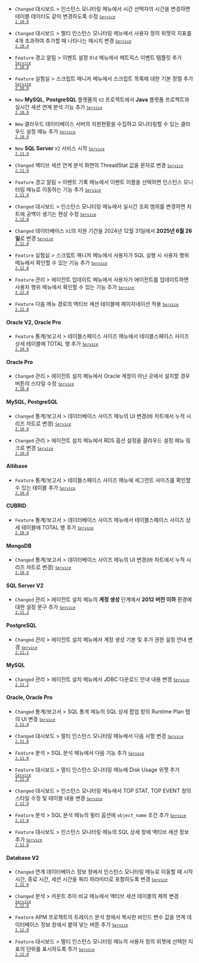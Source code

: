 - <code class="Changed" type="1">Changed</code> <span class="uitext">대시보드</span> &gt; <span class="uitext">인스턴스 모니터링</span> 메뉴에서 시간 선택자의 시간을 변경하면 테이블 데이터도 같이 변경하도록 수정 <code class='changelog-service'><a href="https://docs.whatap.io/release-notes/service/service-2_10_x"><code class='changelog-service'>Service 2.10.0​</code></a></code>

- <code class="Changed" type="1">Changed</code> <span class="uitext">대시보드</span> &gt; <span class="uitext">멀티 인스턴스 모니터링</span> 메뉴에서 사용자 정의 위젯의 지표를 4개 초과하여 추가할 때 나타나는 메시지 변경 <code class='changelog-service'><a href="https://docs.whatap.io/release-notes/service/service-2_10_x"><code class='changelog-service'>Service 2.10.0​</code></a></code>

- <code class="Feature" type="1">Feature</code> <span class="uitext">경고 알림</span> &gt; <span class="uitext">이벤트 설정</span> <code class="oldfunc">Old</code> 메뉴에서 메트릭스 이벤트 템플릿 추가 <code class='changelog-service'><a href="https://docs.whatap.io/release-notes/service/service-2_10_x"><code class='changelog-service'>Service 2.10.0​</code></a></code>

- <code class="Feature" type="1">Feature</code> <span class="uitext">실험실</span> &gt; <span class="uitext">스크립트 매니저</span> 메뉴에서 스크립트 목록에 대한 기본 정렬 추가 <code class='changelog-service'><a href="https://docs.whatap.io/release-notes/service/service-2_10_x"><code class='changelog-service'>Service 2.10.0​</code></a></code>

- <code class="New" type="1">New</code> <strong>MySQL</strong>, <strong>PostgreSQL</strong> 플랫폼의 <code class="my">V2</code> 프로젝트에서 <strong>Java</strong> 플랫폼 프로젝트와 실시간 세션 연계 분석 기능 추가 <code class='changelog-service'><a href="https://docs.whatap.io/release-notes/service/service-2_10_x"><code class='changelog-service'>Service 2.10.0​</code></a></code>

- <code class="New" type="1">New</code> 클라우드 데이터베이스 서버의 자원현황을 수집하고 모니터링할 수 있는 <span class="uitext">클라우드 설정</span> 메뉴 추가 <code class='changelog-service'><a href="https://docs.whatap.io/release-notes/service/service-2_10_x"><code class='changelog-service'>Service 2.10.0​</code></a></code>

- <code class="New" type="1">New</code> <strong>SQL Server</strong> <code class="my">V2</code> 서비스 시작 <code class='changelog-service'><a href="https://docs.whatap.io/release-notes/service/service-2_11_x"><code class='changelog-service'>Service 2.11.0​</code></a></code>

- <code class="Changed" type="1">Changed</code> 액티브 세션 연계 분석 화면의 <span class="uitext">ThreadStat</span> 값을 문자로 변경 <code class='changelog-service'><a href="https://docs.whatap.io/release-notes/service/service-2_11_x"><code class='changelog-service'>Service 2.11.0​</code></a></code>

- <code class="Feature" type="1">Feature</code> <span class="uitext">경고 알림</span> &gt; <span class="uitext">이벤트 기록</span> 메뉴에서 이벤트 이름을 선택하면 <span class="uitext">인스턴스 모니터링</span> 메뉴로 이동하는 기능 추가 <code class='changelog-service'><a href="https://docs.whatap.io/release-notes/service/service-2_11_x"><code class='changelog-service'>Service 2.11.0​</code></a></code>

- <code class="Changed" type="0">Changed</code> <span class="uitext">대시보드</span> &gt; <span class="uitext">인스턴스 모니터링</span> 메뉴에서 실시간 조회 범위를 변경하면 차트에 공백이 생기는 현상 수정 <code class='changelog-service'><a href="https://docs.whatap.io/release-notes/service/service-2_12_x"><code class='changelog-service'>Service 2.12.0​</code></a></code>

- <code class="Changed" type="1">Changed</code> 데이터베이스 <code class="my">V1</code>의 지원 기간을 2024년 12월 31일에서 <strong>2025년 6월 26일</strong>로 변경 <code class='changelog-service'><a href="https://docs.whatap.io/release-notes/service/service-2_12_x"><code class='changelog-service'>Service 2.12.0​</code></a></code>

- <code class="Feature" type="1">Feature</code> <span class="uitext">실험실</span> &gt; <span class="uitext">스크립트 매니저</span> 메뉴에서 사용자가 SQL 실행 시 <span class="uitext">사용자 행위</span> 메뉴에서 확인할 수 있는 기능 추가 <code class='changelog-service'><a href="https://docs.whatap.io/release-notes/service/service-2_12_x"><code class='changelog-service'>Service 2.12.0​</code></a></code>

- <code class="Feature" type="1">Feature</code> <span class="uitext">관리</span> &gt; <span class="uitext">에이전트 업데이트</span> 메뉴에서 사용자가 에이전트를 업데이트하면 <span class="uitext">사용자 행위</span> 메뉴에서 확인할 수 있는 기능 추가 <code class='changelog-service'><a href="https://docs.whatap.io/release-notes/service/service-2_12_x"><code class='changelog-service'>Service 2.12.0​</code></a></code>

- <code class="Feature" type="1">Feature</code> 다음 메뉴 경로의 <span class="uitext">액티브 세션</span> 테이블에 페이지네이션 적용 <code class='changelog-service'><a href="https://docs.whatap.io/release-notes/service/service-2_12_x"><code class='changelog-service'>Service 2.12.0​</code></a></code>

#### Oracle V2, Oracle Pro​

- <code class="Feature" type="1">Feature</code> <span class="uitext">통계/보고서</span> &gt; <span class="uitext">테이블스페이스 사이즈</span> 메뉴에서 <span class="uitext">테이블스페이스 사이즈 상세</span> 테이블에 TOTAL 행 추가 <code class='changelog-service'><a href="https://docs.whatap.io/release-notes/service/service-2_10_x"><code class='changelog-service'>Service 2.10.0​</code></a></code>

#### Oracle Pro​

- <code class="Changed" type="0">Changed</code> <span class="uitext">관리</span> &gt; <span class="uitext">에이전트 설치</span> 메뉴에서 <span class="uitext">Oracle 계정이 아닌 곳에서 설치할 경우</span> 버튼의 스타일 수정 <code class='changelog-service'><a href="https://docs.whatap.io/release-notes/service/service-2_10_x"><code class='changelog-service'>Service 2.10.0​</code></a></code>

#### MySQL, PostgreSQL​

- <code class="Changed" type="1">Changed</code> <span class="uitext">통계/보고서</span> &gt; <span class="uitext">데이터베이스 사이즈</span> 메뉴의 UI 변경(바 차트에서 누적 시리즈 차트로 변경) <code class='changelog-service'><a href="https://docs.whatap.io/release-notes/service/service-2_10_x"><code class='changelog-service'>Service 2.10.0​</code></a></code>

- <code class="Changed" type="1">Changed</code> <span class="uitext">관리</span> &gt; <span class="uitext">에이전트 설치</span> 메뉴에서 RDS 옵션 설정을 <span class="uitext">클라우드 설정</span> 메뉴 링크로 변경 <code class='changelog-service'><a href="https://docs.whatap.io/release-notes/service/service-2_10_x"><code class='changelog-service'>Service 2.10.0​</code></a></code>

#### Altibase​

- <code class="Feature" type="1">Feature</code> <span class="uitext">통계/보고서</span> &gt; <span class="uitext">테이블스페이스 사이즈</span> 메뉴에 세그먼트 사이즈를 확인할 수 있는 테이블 추가 <code class='changelog-service'><a href="https://docs.whatap.io/release-notes/service/service-2_10_x"><code class='changelog-service'>Service 2.10.0​</code></a></code>

#### CUBRID​

- <code class="Feature" type="1">Feature</code> <span class="uitext">통계/보고서</span> &gt; <span class="uitext">데이터베이스 사이즈</span> 메뉴에서 <span class="uitext">테이블스페이스 사이즈 상세</span> 테이블에 TOTAL 행 추가 <code class='changelog-service'><a href="https://docs.whatap.io/release-notes/service/service-2_10_x"><code class='changelog-service'>Service 2.10.0​</code></a></code>

#### MongoDB​

- <code class="Changed" type="1">Changed</code> <span class="uitext">통계/보고서</span> &gt; <span class="uitext">데이터베이스 사이즈</span> 메뉴의 UI 변경(바 차트에서 누적 시리즈 차트로 변경) <code class='changelog-service'><a href="https://docs.whatap.io/release-notes/service/service-2_10_x"><code class='changelog-service'>Service 2.10.0​</code></a></code>

#### SQL Server V2​

- <code class="Changed" type="0">Changed</code> <span class="uitext">관리</span> &gt; <span class="uitext">에이전트 설치</span> 메뉴의 <strong>계정 생성</strong> 단계에서 <strong>2012 버전 이하</strong> 환경에 대한 설정 문구 추가 <code class='changelog-service'><a href="https://docs.whatap.io/release-notes/service/service-2_11_x"><code class='changelog-service'>Service 2.11.3​</code></a></code>

#### PostgreSQL​

- <code class="Changed" type="1">Changed</code> <span class="uitext">관리</span> &gt; <span class="uitext">에이전트 설치</span> 메뉴에서 계정 생성 기본 및 추가 권한 설정 안내 변경 <code class='changelog-service'><a href="https://docs.whatap.io/release-notes/service/service-2_11_x"><code class='changelog-service'>Service 2.11.2​</code></a></code>

#### MySQL​

- <code class="Changed" type="1">Changed</code> <span class="uitext">관리</span> &gt; <span class="uitext">에이전트 설치</span> 메뉴에서 JDBC 다운로드 안내 내용 변경 <code class='changelog-service'><a href="https://docs.whatap.io/release-notes/service/service-2_11_x"><code class='changelog-service'>Service 2.11.2​</code></a></code>

#### Oracle, Oracle Pro​

- <code class="Changed" type="1">Changed</code> <span class="uitext">통계/보고서</span> &gt; <span class="uitext">SQL 통계</span> 메뉴의 <span class="uitext">SQL 상세</span> 팝업 창의 <span class="uitext">Runtime Plan</span> 탭의 UI 변경 <code class='changelog-service'><a href="https://docs.whatap.io/release-notes/service/service-2_11_x"><code class='changelog-service'>Service 2.11.0​</code></a></code>

- <code class="Changed" type="1">Changed</code> <span class="uitext">대시보드</span> &gt; <span class="uitext">멀티 인스턴스 모니터링</span> 메뉴에서 다음 사항 변경 <code class='changelog-service'><a href="https://docs.whatap.io/release-notes/service/service-2_11_x"><code class='changelog-service'>Service 2.11.0​</code></a></code>

- <code class="Feature" type="1">Feature</code> <span class="uitext">분석</span> &gt; <span class="uitext">SQL 분석</span> 메뉴에서 다음 기능 추가 <code class='changelog-service'><a href="https://docs.whatap.io/release-notes/service/service-2_11_x"><code class='changelog-service'>Service 2.11.0​</code></a></code>

- <code class="Feature" type="1">Feature</code> <span class="uitext">대시보드</span> &gt; <span class="uitext">멀티 인스턴스 모니터링</span> 메뉴에 <span class="uitext">Disk Usage</span> 위젯 추가 <code class='changelog-service'><a href="https://docs.whatap.io/release-notes/service/service-2_11_x"><code class='changelog-service'>Service 2.11.0​</code></a></code>

- <code class="Changed" type="1">Changed</code> <span class="uitext">대시보드</span> &gt; <span class="uitext">인스턴스 모니터링</span> 메뉴에서 <span class="uitext">TOP STAT</span>, <span class="uitext">TOP EVENT</span> 창의 스타일 수정 및 테이블 내용 변경 <code class='changelog-service'><a href="https://docs.whatap.io/release-notes/service/service-2_12_x"><code class='changelog-service'>Service 2.12.0​</code></a></code>

- <code class="Feature" type="1">Feature</code> <span class="uitext">분석</span> &gt; <span class="uitext">SQL 분석</span> 메뉴의 <span class="uitext">필터</span> 옵션에 <code>object_name</code> 조건 추가 <code class='changelog-service'><a href="https://docs.whatap.io/release-notes/service/service-2_12_x"><code class='changelog-service'>Service 2.12.0​</code></a></code>

- <code class="Feature" type="1">Feature</code> <span class="uitext">대시보드</span> &gt; <span class="uitext">인스턴스 모니터링</span> 메뉴의 <span class="uitext">SQL 상세</span> 창에 액티브 세션 정보 추가 <code class='changelog-service'><a href="https://docs.whatap.io/release-notes/service/service-2_12_x"><code class='changelog-service'>Service 2.12.0​</code></a></code>

#### Database V2​

- <code class="Changed" type="1">Changed</code> <span class="uitext">연계 데이터베이스 정보</span> 창에서 <span class="uitext">인스턴스 모니터링</span> 메뉴로 이동할 때 시작 시간, 종료 시간, 세션 시간을 쿼리 파라미터로 포함하도록 변경 <code class='changelog-service'><a href="https://docs.whatap.io/release-notes/service/service-2_12_x"><code class='changelog-service'>Service 2.12.0​</code></a></code>

- <code class="Changed" type="1">Changed</code> <span class="uitext">분석</span> &gt; <span class="uitext">카운트 추이 비교</span> 메뉴에서 <span class="uitext">액티브 세션</span> 테이블의 제목 변경 <code class='changelog-service'><a href="https://docs.whatap.io/release-notes/service/service-2_12_x"><code class='changelog-service'>Service 2.12.0​</code></a></code>

- <code class="Feature" type="1">Feature</code> APM 프로젝트의 <span class="uitext">트레이스 분석</span> 창에서 복사한 바인드 변수 값을 <span class="uitext">연계 데이터베이스 정보</span> 창에서 붙여 넣는 버튼 추가 <code class='changelog-service'><a href="https://docs.whatap.io/release-notes/service/service-2_12_x"><code class='changelog-service'>Service 2.12.0​</code></a></code>

- <code class="Feature" type="1">Feature</code> <span class="uitext">대시보드</span> &gt; <span class="uitext">멀티 인스턴스 모니터링</span> 메뉴의 사용자 정의 위젯에 선택한 지표의 단위를 표시하도록 추가 <code class='changelog-service'><a href="https://docs.whatap.io/release-notes/service/service-2_12_x"><code class='changelog-service'>Service 2.12.0​</code></a></code>